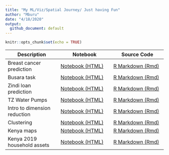 ```yaml
---
title: "My ML/Viz/Spatial Journey/ Just having Fun"
author: "Mburu"
date: "4/18/2020"
output:
  github_document: default
---
```


```r
knitr::opts_chunk$set(echo = TRUE)
```



| Description | Notebook | Source Code
| ------------- | ------------- | ------------- |
| Breast cancer prediction | [Notebook (HTML)](https://m-mburu.github.io/breast_cancer_prediction/cancer_data.nb.html) | [R Markdown (Rmd)](breast_cancer_prediction/cancer_data.Rmd)  |
| Busara task | [Notebook (HTML)](https://m-mburu.github.io/busara_task/busara-data-analysis.html) | [R Markdown (Rmd)](busara_task/busara data analysis.Rmd)  |
| Zindi loan prediction | [Notebook (HTML)](https://m-mburu.github.io/loan_prediction/loan_prediction.html) | [R Markdown (Rmd)](loan_prediction/loan_prediction.Rmd)  |
| TZ Water Pumps | [Notebook (HTML)](https://m-mburu.github.io/water_pumps_tz/water_pumps.html) | [R Markdown (Rmd)](water_pumps_tz/water_pumps.Rmd)  |
| Intro to dimension reduction | [Notebook (HTML)](https://m-mburu.github.io/introduction-to-advanced-dimensionality-reduction/introduction_dimensionality_reduction.html) | [R Markdown (Rmd)](ntroduction-to-advanced-dimensionality-reduction/introduction_dimensionality_reduction.Rmd)  |
| Clustering | [Notebook (HTML)](https://m-mburu.github.io/introduction-to-advanced-dimensionality-reduction/clustering_fashion_mnist.html) | [R Markdown (Rmd)](ntroduction-to-advanced-dimensionality-reduction/clustering_fashion_mnist.Rmd)  |
| Kenya maps | [Notebook (HTML)](https://m-mburu.github.io/kenya_population/kenya_maps.html) | [R Markdown (Rmd)](/kenya_population/kenya_maps.Rmd)  |
| Kenya 2019 household assets | [Notebook (HTML)](https://m-mburu.github.io/kenya_population/household_assets_2019census.html) | [R Markdown (Rmd)](/kenya_population/household_assets_2019census.Rmd)  |



